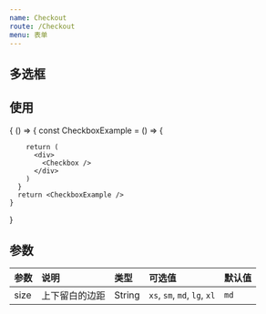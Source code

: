 ```yaml
---
name: Checkout
route: /Checkout
menu: 表单
---
```




## 多选框


## 使用
<Playground>
  {
    () => {
      const CheckboxExample = () => {
        
        return (
          <div>
            <Checkbox />
          </div>
        )
      }
      return <CheckboxExample />
    }
  }
</Playground>

## 参数
| 参数 | 说明 | 类型 | 可选值 | 默认值 |
| :--- | :--- | :--- | :---- | :--- |
| size | 上下留白的边距 | String | `xs`, `sm`, `md`, `lg`, `xl` | `md` |


<!-- 

<AtCheckbox
  options={this.checkboxOption}
  selectedList={this.state.checkedList}
  onChange={this.handleChange.bind(this)}
/> -->
<!-- 
<Checkbox>
 
 item
    className: PropTypes.string,
    style: PropTypes.object,
    label: PropTypes.string,
    value: PropTypes.bool,
    disabled: PropTypes.bool,
    onChange: PropTypes.func -->